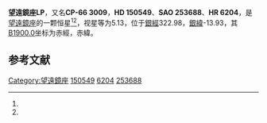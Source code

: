 {{Starbox begin
| name = 望遠鏡座LP
}}
{{Starbox observe
| epoch = [[J2000.0|J2000.0]]
| constell = [[望遠鏡座|望遠鏡座]]<ref name=SIMBAD>{{cite web
 | url=http://simbad.u-strasbg.fr/simbad/sim-id?Ident=HR+6204
 | title =Pulsating variable Star
 | publisher=Centre de Données astronomiques de Strasbourg
 | work=SIMBAD
 | accessdate=2012-07-13}}</ref><ref name=DATA>{{cite web
 | url=http://vizier.u-strasbg.fr/viz-bin/VizieR-5?-out.add=.&-source=5050&-corr=PK=HR&-out.max=9999&HR=6204
 | title=VizieR Detailed Page
 | accessdate=2012-07-13
 | archive-date=2016-03-04
 | archive-url=https://web.archive.org/web/20160304194549/http://vizier.u-strasbg.fr/viz-bin/VizieR-5?-out.add=.&-source=5050&-corr=PK=HR&-out.max=9999&HR=6204
 | dead-url=no
 }}</ref>
| 星官 = 
| ra = {{RA|16|46|40}}<ref name=SIMBAD /><ref name=DATA />
| dec = {{DEC|-67|6|35}}<ref name=SIMBAD /><ref name=DATA />
| appmag_v = 5.13<ref name=SIMBAD /><ref name=DATA />
}}
{{Starbox character
| class = ApSi<ref name=SIMBAD /><ref name=DATA />
| b-v = -0.08<ref name=SIMBAD /><ref name=DATA />
| u-b = -0.45<ref name=SIMBAD /><ref name=DATA />
| r-i = <ref name=SIMBAD /><ref name=DATA />
| variable = 
}}
{{Starbox astrometry
| radial_v = -0.45
| prop_mo_ra = -2
| parallax = 0.005
| p_error = 
}}
{{Starbox catalog
| names =CP-66 3009，[[SAO星表|SAO]] 253688，[[HD星表|HD]] 150549，[[HR星表|HR]] 6204}}
{{Starbox reference |Simbad=HR+6204}}
{{Starbox end}}

'''望遠鏡座LP'''，又名'''CP-66 3009'''，'''HD 150549'''、'''SAO 253688'''、'''HR 6204'''，是[[望遠鏡座|望遠鏡座]]的一颗恒星<ref name=SIMBAD /><ref name=DATA />，视星等为5.13，位于[[銀道座標系|銀經]]322.98，[[銀道座標系|銀緯]]-13.93，其[[B1900.0|B1900.0]]坐标为赤經{{RA|16|36|35.9}}，赤緯{{DEC|-66|-13.93|21}}。

== 参考文献 ==
{{reflist}}

{{star-stub}}

{{望遠鏡座恒星}}
[[Category:望遠鏡座|Category:望遠鏡座]]
[[Category:HD和HDE天體|150549]]
[[Category:HR天體|6204]]
[[Category:SAO天體|253688]]